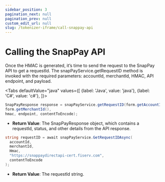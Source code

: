 ```yaml
---
sidebar_position: 3
pagination_next: null
pagination_prev: null
custom_edit_url: null
slug: /tokenizer-iframe/call-snappay-api
---
```


# Calling the SnapPay API

Once the HMAC is generated, it’s time to send the request to the SnapPay API to get a requestId. The
snapPayService.getRequestID method is invoked with the required parameters: accountId, merchantId,
HMAC, API endpoint, and payload.




<Tabs
    defaultValue="java"
    values={[
        {label: 'Java', value: 'java'},
        {label: 'C#', value: 'c#'},
    ]}>
<TabItem value="java">

```java showLineNumbers"
SnapPayResponse response = snapPayService.getRequestID(form.getAccountId(),
form.getMerchantId(),
hmac, endpoint, contentToEncode);
```

- **Return Value**: The SnapPayResponse object, which contains a requestId, status, and other
details from the API response.

</TabItem>

<TabItem value="c#">

```csharp showLineNumbers"
string requestID = await snapPayService.GetRequestIDAsync(
  accountId,
  merchantId,
  Hmac,
  "https://snappaydirectapi-cert.fiserv.com",
  contentToEncode
);
```

- **Return Value**: The requestId string.

</TabItem>
</Tabs>

